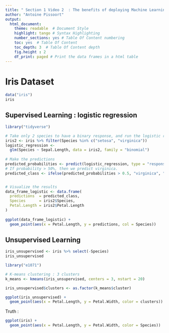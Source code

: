 ```yaml
---
title: " Section 1 Video 2  : The benefits of deploying Machine Learning Models"
author: "Antoine Pissoort"
output: 
  html_document:  
    theme: readable  # Document Style
    highlight: tango # Syntax Highlighting
    number_sections: yes # Table Of Content numbering
    toc: yes  # Table Of Content
    toc_depth: 3  # Table Of Content depth
    fig.height : 2
    df_print: paged # Print the data frames in a html table
---
```


 
# Iris Dataset

```r
data("iris")
iris
```



## Supervised Learning : logistic regression

```r
library("tidyverse")

# Take only 2 species to have a binary response, and run the logistic regression 
iris2 <- iris %>% filter(Species %in% c("setosa", "virginica"))
logistic_regression <-
  glm(Species ~ Sepal.Length, data = iris2, family = "binomial")
  
# Make the predictions
predicted_probabilities <- predict(logistic_regression, type = "response")
# If probability > 50%, then we predict virginica. 
predicted_class <- ifelse(predicted_probabilities > 0.5, "virginica", "setosa")


# Visualize the results
data_frame_logistic <- data.frame(
  predictions  = predicted_class,
  Species      = iris2$Species,
  Petal.Length = iris2$Petal.Length
)
 
ggplot(data_frame_logistic) +
  geom_point(aes(x = Petal.Length, y = predictions, col = Species))
```



## Unsupervised Learning

```r
iris_unsupervised <- iris %>% select(-Species)
iris_unsupervised
```

```r
library("e1071")

# K-means clustering : 3 clusters
k_means <- kmeans(iris_unsupervised, centers = 3, nstart = 20)

iris_unsupervised$clusters <- as.factor(k_means$cluster)

ggplot(iris_unsupervised) + 
  geom_point(aes(x = Petal.Length, y = Petal.Width, color = clusters)) 
```

Truth : 

```r
ggplot(iris) +
  geom_point(aes(x = Petal.Length, y = Petal.Width, color = Species)) 
```

